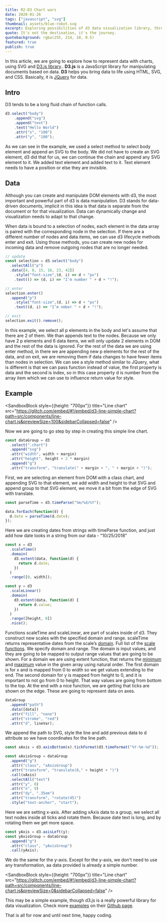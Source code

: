 ```yaml
---
title: R2-D3 Chart wars
date: 2020-01-26
tags: ["javascript", "svg"]
thumbnail: assets/blue-robot.svg
excerpt: Exploring possibilities of d3 data visualization library, through the code of simple line chart.
quote: It's not the destination, it's the journey.
quotebackground: rgba(255, 214, 10, 0.5)
featured: true
publish: true
---
```


In this article, we are going to explore how to represent data with charts, using SVG and [D3.js library](https://d3js.org/).. **D3.js** is a JavaScript library for manipulating documents based on data. **D3** helps you bring data to life using HTML, SVG, and CSS. Basically, it is [JQuery](https://jquery.com/) for data.

## Intro

D3 tends to be a long fluid chain of function calls.

```javascript
d3.select("body")
    .append("svg")
    .append("text")
    .text("Hello World")
    .attr("x", "100")
    .attr("y", "100");
```

As we can see in the example, we used a select method to select body element and append an SVG to the body. We did not have to create an SVG element, d3 did that for us, we can continue the chain and append any SVG element to it. We added text element and added text to it. Text element needs to have a position or else they are invisible.

## Data

Although you can create and manipulate DOM elements with d3, the most important and powerful part of d3 is data manipulation. D3 stands for data-driven documents, implicit in this idea is that data is separate from the document or for that visualization. Data can dynamically change and visualization needs to adapt to that change. 

When data is bound to a selection of nodes, each element in the data array is paired with the corresponding node in the selection. If there are a different number of nodes and data items, we can use d3 lifecycle methods enter and exit.  Using those methods, you can create new nodes for incoming data and remove outgoing nodes that are no longer needed.

```javascript
// update
const selection = d3.select("body")
  .selectAll("p")
  .data([4, 8, 15, 16, 23, 42])
    .style("font-size",(d, i) => d + "px")
    .text(() => (d, i) => "I’m number " + d + "!");

// enter
selection.enter()
  .append("p")
    .style("font-size",(d, i) => d + "px")
    .text((d, i) => "I’m nmber " + d + "!");

// exit
selection.exit().remove();
```

In this example, we select all p elements in the body and let's assume that there are 2 of them. We than appends text to the nodes. Because we only have 2 p elements and 6 data items, we will only update 2 elements in DOM and the rest of the data is ignored. For the rest of the data we are using enter method, in there we are appending new p elements for the rest of the data, and on exit, we are removing them if data changes to have fewer items than nodes in selection. We can see a style method similar to JQuery, what is different is that we can pass function instead of value, the first property is data and the second is index, so in this case property d is number from the array item which we can use to influence return value for style.

## Example

<SandboxBlock style={{height: "700px"}} title="Line chart" src="https://glitch.com/embed/#!/embed/d3-line-simple-chart?path=src/components/line-chart.js&previewSize=100&sidebarCollapsed=false" />

Now we are going to go step by step in creating this simple line chart.

```javascript
const dataGroup = d3
  .select(".chart")
  .append("svg")
  .attr("width", width + margin)
  .attr("height", height + 2 * margin)
  .append("g")
  .attr("transform", "translate(" + margin + ", " + margin + ")");
```

First, we are selecting an element from DOM with a class chart, and appending SVG to that element, we add width and height to that SVG and append group to that SVG element, we move it a bit from the edge of SVG with translate.

```javascript
const parseTime = d3.timeParse("%m/%d/%Y");

data.forEach(function(d) {
  d.date = parseTime(d.date);
});
```

Here we are creating dates from strings with timeParse function, and just add how date looks in a string from our data - "10/25/2018"

```javascript
const x = d3
  .scaleTime()
  .domain(
    d3.extent(data, function(d) {
      return d.date;
    })
  )
  .range([0, width]);

const y = d3
  .scaleLinear()
  .domain(
    d3.extent(data, function(d) {
      return d.value;
    })
  )
  .range([height, 0])
  .nice();
```

Functions scaleTime and scaleLinear, are part of scales inside of d3. They construct new scales with the specified domain and range. scaleTime returns representative dates from the scale’s [domain](https://github.com/d3/d3-scale/blob/v2.2.2/README.md#time_domain). Full list of the [scale functions](https://github.com/d3/d3/blob/master/API.md). We specify domain and range. The domain is input values, and they are going to be mapped to output range values that are going to be shown. For a domain we are using extent function, that returns the [minimum](https://github.com/d3/d3-array/blob/v1.2.4/README.md#min) and [maximum](https://github.com/d3/d3-array/blob/v1.2.4/README.md#max) value in the given array using natural order. The first domain is for x and is mapped from 0 to width so we get values extending to the end. The second domain for y is mapped from height to 0, and it is important to not go from 0 to height. That way values are going from bottom to the top. At the end with a nice function, we are getting that ticks are shown on the edge. These are going to represent data on axes.

```javascript
dataGroup
  .append("path")
  .data([data])
  .attr("fill", "none")
  .attr("stroke", "red")
  .attr("d", lineVar);
```

We append the path to SVG, style the line and add previous data to d attribute so we have coordinates for the line path.

```javascript
const xAxis = d3.axisBottom(x).tickFormat(d3.timeFormat("%Y-%m-%d"));

const xAxisGroup = dataGroup
  .append("g")
  .attr("class", "xAxisGroup")
  .attr("transform", "translate(0," + height + ")")
  .call(xAxis)
  .selectAll("text")
  .attr("y", 0)
  .attr("x", 9)
  .attr("dy", ".35em")
  .attr("transform", "rotate(45)")
  .style("text-anchor", "start");
```

Here we are setting x-axis.  After adding xAxis data to a group, we select all text nodes inside all ticks and rotate them. Because date text is long, and by rotating them we get more space.

```javascript
const yAxis = d3.axisLeft(y);
const yAxisGroup = dataGroup
  .append("g")
  .attr("class", "yAxisGroup")
  .call(yAxis);
```

We do the same for the y-axis. Except for the y-axis, we don't need to use any transformation, aa data provided is already a simple number.

<SandboxBlock style={{height: "700px"}} title="Line chart" src="https://glitch.com/embed/#!/embed/d3-line-simple-chart?path=src/components/line-chart.js&previewSize=0&sidebarCollapsed=false" />

This may be a simple example, though d3.js is a really powerful library for data visualization. Check more [examples](https://github.com/d3/d3/wiki/Gallery) on their [Github page](https://github.com/d3/d3).

That is all for now and until next time, happy coding.